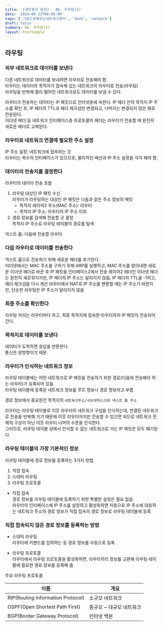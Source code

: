 ```yaml
---
title: '[네트워크 원리] - 06. 라우팅(1)'
date: '2024-09-22T00:00:00'
tags: ['그림으로배우는네트워크원리', 'book', 'network']
draft: false
summary: 06. 라우팅(1)
layout: PostSimple
---
```


## 라우팅

### 외부 네트워크로 데이터를 보낸다

다른 네트워크로 데이터를 보내려면 라우터로 전송해야 함.  
라우터는 데이터의 목적지가 접속해 있는 네트워크의 라우터로 전송(라우팅)  
라우팅을 반복해 멀리 떨어진 네트워크로도 데이터를 보낼 수 있다.

라우터가 전송하는 데이터는 IP 패킷으로 인터넷층에 속한다. IP 헤더 안의 목적지 IP 주소를 확인 후, IP 헤더의 TTL과 헤더 체크섬만 변경되고, 나머지는 변경되지 않은 채로 전송된다.  
이더넷 헤더 등 네트워크 인터페이스층 프로토콜의 헤더는 라우터가 전송할 때 완전히 새로운 헤더로 교체된다.

### 라우터로 네트워크 연결에 필요한 주소 설정

IP 주소 설정: 네트워크에 접속하는 것  
라우터는 복수의 인터페이스가 있으므로, 물리적인 배선과 IP 주소 설정을 각각 해야 함.

### 데이터의 전송치를 결정한다

라우터의 데이터 전송 흐름

1. 라우팅 대상인 IP 패킷 수신  
   라우터가 라우팅하는 대상인 IP 패킷은 다음과 같은 주소 정보의 패킷
   - 목적지 레이어2 주소(MAC 주소): 라우터
   - 목적지 IP 주소: 라우터의 IP 주소 이외
2. 경로 정보를 검색해 전송할 곳 결정  
   목적지 IP 주소로 라우팅 테이블의 경로를 탐색

넥스트 홉: 다음에 전송할 라우터

### 다음 라우터로 데이터를 전송한다

넥스트 홉으로 전송하기 위해 새로운 헤더를 추가한다.  
이더넷에서는 MAC 주소를 구하기 위해 ARP를 실행하고, MAC 주소를 알아내면 새로운 이더넷 헤더로 바꾼 후 IP 패킷을 인터페이스2에서 전송
레이어2 헤더인 이더넷 헤더는 완전히 새로워지지만, IP 헤더의 IP 주소는 달라지지 않음, IP 헤더의 TTL을 -1하고, 헤더 체크섬을 다시 계산
라우터에서 NAT로 IP 주소를 변환할 때는 IP 주소가 바뀐지만, 단순한 라우팅은 IP 주소가 달라지지 않음

### 최종 주소를 확인한다

라우팅 처리는 라우터마다 하고, 최종 목적지에 접속한 라우터까지 IP 패킷이 전송되어 간다.

### 목적지로 데이터를 보낸다

데이터가 도착하면 응답을 반환한다.  
통신은 양방향이기 때문.

### 라우터가 인식하는 네트워크 정보

라우팅 테이블에는 어떤 네트워크로 IP 패킷을 전송하기 위한 경로(다음에 전송해야 하는 라우터)가 등록되어 있음  
라우팅 테이블에 등록된 네트워크 정보를 루트 정보나 경로 정보라고 부름

경로 정보에서 중요한건 목적지의 `네트워크주소/서브넷마스크와 넥스트 홉 주소`

라우터는 라우팅 테이블로 이웃 라우터의 네트워크 구성을 인식하는데, 연결된 네트워크로 전송을 반복해 가기 때문에 이웃 라우터까지만 전송할 수 있으면 되므로 네트워크 전체의 구성이 아닌 이웃 라우터 너머의 수준을 인식한다.  
그러므로, 라우팅 테이블 상에서 인식할 수 없는 네트워크로 가는 IP 패킷은 모두 폐기된다.

### 라우팅 테이블의 가장 기본적인 정보

라우팅 테이블에 경로 정보를 등록하는 3가지 방법

1. 직접 접속
2. 스태틱 라우팅
3. 라우팅 프로토콜

- 직접 접속  
   경로 정보를 라우팅 테이블에 등록하기 위한 특별한 설정은 필요 없음  
  라우터의 인터페이스에 IP 주소를 설정하고 활성화하면 자동으로 IP 주소에 대응하는 네트워크 주소의 경로 정보가 직접 접속의 경로 정보로 라우팅 테이블에 등록

### 직접 접속되지 않은 경로 정보를 등록하는 방법

- 스태틱 라우팅  
   라우터에 커맨드를 입력하는 등 경로 정보를 수동으로 등록

- 라우팅 프로토콜  
   라우터에서 라우팅 프로토콜을 활성화하면, 라우터끼리 정보를 교환해 라우팅 테이블에 필요한 경로 정보를 등록해 줌

주요 라우팅 프로토콜

| 이름                              | 개요                     |
| --------------------------------- | ------------------------ |
| RIP(Routing Information Protocol) | 소규모 네트워크          |
| OSPF(Open Shortest Path First)    | 중규모 ~ 대규모 네트워크 |
| BGP(Border Gateway Protocol)      | 인터넷 백본              |
